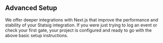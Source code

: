 ## Advanced Setup

We offer deeper integrations with Next.js that improve the performance and stability of your Statsig integration.  If you were just trying to log an event or check your first gate, your project is configured and ready to go with the above basic setup instructions.
